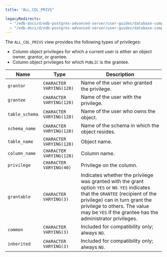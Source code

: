 ```yaml
---
title: "ALL_COL_PRIVS"

legacyRedirects:
  - "/edb-docs/d/edb-postgres-advanced-server/user-guides/database-compatibility-for-oracle-developers-catalog-views-guide/13/all_col_privs.html"
  - "/edb-docs/d/edb-postgres-advanced-server/user-guides/database-compatibility-for-oracle-developers-catalog-views-guide/latest/all_col_privs.html"
---
```


<div id="all_col_privs" class="registered_link"></div>

The `ALL_COL_PRIVS` view provides the following types of privileges:

-   Column object privileges for which a current user is either an object owner, grantor, or grantee.
-   Column object privileges for which `PUBLIC` is the grantee.

| Name           | Type                     | Description                                                                                                                                                                                                                                                         |
| -------------- | ------------------------ | ------------------------------------------------------------------------------------------------------------------------------------------------------------------------------------------------------------------------------------------------------------------- |
| `grantor`      | `CHARACTER VARYING(128)` | Name of the user who granted the privilege.                                                                                                                                                                                                                         |
| `grantee`      | `CHARACTER VARYING(128)` | Name of the user with the privilege.                                                                                                                                                                                                                                |
| `table_schema` | `CHARACTER VARYING(128)` | Name of the user who owns the object.                                                                                                                                                                                                                               |
| `schema_name`  | `CHARACTER VARYING(128)` | Name of the schema in which the object resides.                                                                                                                                                                                                                     |
| `table_name`   | `CHARACTER VARYING(128)` | Object name.                                                                                                                                                                                                                                                        |
| `column_name`  | `CHARACTER VARYING(128)` | Column name.                                                                                                                                                                                                                                                        |
| `privilege`    | `CHARACTER VARYING(40)`  | Privilege on the column.                                                                                                                                                                                                                                            |
| `grantable`    | `CHARACTER VARYING(3)`   | Indicates whether the privilege was granted with the grant option `YES` or `NO`. `YES` indicates that the `GRANTEE` (recipient of the privilege) can in turn grant the privilege to others. The value may be `YES` if the grantee has the administrator privileges. |
| `common`       | `CHARACTER VARYING(3)`   | Included for compatibility only; always `NO`.                                                                                                                                                                                                                       |
| `inherited`    | `CHARACTER VARYING(3)`   | Included for compatibility only; always `NO`.                                                                                                                                                                                                                       |
